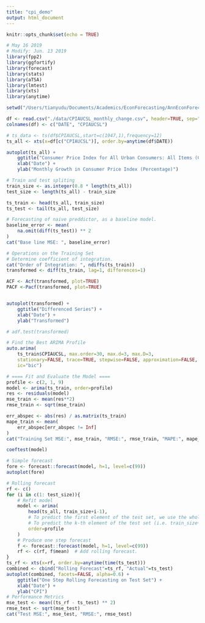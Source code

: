 ```yaml
---
title: "cpi_demo"
output: html_document
---
```


```r
knitr::opts_chunk$set(echo = TRUE)
```

```r
# May 16 2019
# Modify: Jun. 13 2019
library(fpp2)
library(ggfortify)
library(forecast)
library(stats)
library(aTSA)
library(lmtest)
library(xts)
library(anytime)
```

```r
setwd("/Users/tianyudu/Documents/Academics/EconForecasting/AnnEconForecast")

df <- read.csv("./data/CPIAUCSL_monthly_change.csv", header=TRUE, sep=",")
colnames(df) <- c("DATE", "CPIAUCSL")

# ts_data <- ts(df$CPIAUCSL,start=c(1947,1),frequency=12)
ts_all <- xts(x=df[c("CPIAUCSL")], order.by=anytime(df$DATE))
```

```r
autoplot(ts_all) +
    ggtitle("Consumer Price Index for All Urban Consumers: All Items (CPIAUCSL)") +
    xlab("Date") +
    ylab("Monthly Growth in Consumer Price Index (Percentage)")

# Train and test spliting
train_size <- as.integer(0.8 * length(ts_all))
test_size <- length(ts_all) - train_size

ts_train <- head(ts_all, train_size)
ts_test <- tail(ts_all, test_size)
```

```r
# Forecasting of naive preddictor, as a baseline model.
baseline_error <- mean(
    na.omit(diff(ts_test)) ** 2
)
cat("Base line MSE: ", baseline_error)

# Operations on the Training Set
# Determine coefficient of integration.
cat("Order of Integration: ", ndiffs(ts_train))
transformed <- diff(ts_train, lag=1, differences=1)

ACF <- Acf(transformed, plot=TRUE)
PACF <-Pacf(transformed, plot=TRUE)


autoplot(transformed) +
    ggtitle("Differenced Series") +
    xlab("Date") +
    ylab("Transformed")

# adf.test(transformed)
```

```r
# Find the Best ARIMA Profile
auto.arima(
    ts_train$CPIAUCSL, max.order=30, max.d=3, max.D=3,
    stationary=FALSE, trace=TRUE, stepwise=FALSE, approximation=FALSE,
    ic="bic")
```

```r
# ==== Fit and Evaluate the Model ====
profile <- c(2, 1, 9)
model <- arima(ts_train, order=profile)
res <- residuals(model)
mse_train <- mean(res**2)
rmse_train <- sqrt(mse_train)

err_abspec <- abs(res) / as.matrix(ts_train)
mape_train <- mean(
    err_abspec[err_abspec != Inf]
)
cat("Training Set MSE:", mse_train, "RMSE:", rmse_train, "MAPE:", mape_train)

coeftest(model)

# Simple forecast
fore <- forecast::forecast(model, h=1, level=c(99))
autoplot(fore)
```

```r
# Rolling forecast
rf <- c()
for (i in c(1: test_size)){
    # Refit model
    model <- arima(
        head(ts_all, train_size+i-1),
        # To predict the first element of the test set, we use the whole training set.
        # To predict the k-th element of the test set (i.e. train_size+k th element), use all previouse train_size+k-1 elements.
        order=profile
    )
    # Produce one step forecast
    f <- forecast::forecast(model, h=1, level=c(99))
    rf <- c(rf, f$mean)  # Add rolling forecast.
}
ts_rf <- xts(x=rf, order.by=anytime(time(ts_test)))
combined <- cbind("Rolling Forecast"=ts_rf, "Actual"=ts_test)
autoplot(combined, facets=FALSE, alpha=0.6) +
    ggtitle("One Step Rolling Forecasting on Test Set") +
    xlab("Date") +
    ylab("CPI")
# Performance Metrics
mse_test <- mean((ts_rf - ts_test) ** 2)
rmse_test <- sqrt(mse_test)
cat("Test MSE:", mse_test, "RMSE:", rmse_test)
```